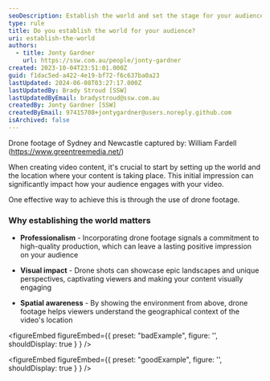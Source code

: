 ```yaml
---
seoDescription: Establish the world and set the stage for your audience by using drone footage to showcase the location and create a lasting impression.
type: rule
title: Do you establish the world for your audience?
uri: establish-the-world
authors:
  - title: Jonty Gardner
    url: https://ssw.com.au/people/jonty-gardner
created: 2023-10-04T23:51:01.000Z
guid: f1dac5ed-a422-4e19-bf72-f6c637ba0a23
lastUpdated: 2024-06-08T03:27:17.000Z
lastUpdatedBy: Brady Stroud [SSW]
lastUpdatedByEmail: bradystroud@ssw.com.au
createdBy: Jonty Gardner [SSW]
createdByEmail: 97415708+jontygardner@users.noreply.github.com
isArchived: false
---
```


<youtubeEmbed url="https://youtu.be/5QibodnvGdk" description="Video: Drone Shots of the SSW Offices - France, Sydney, Newcastle, Melbourne, Brisbane and Hangzhou" />

Drone footage of Sydney and Newcastle captured by:
William Fardell (https://www.greentreemedia.net/)

When creating video content, it's crucial to start by setting up the world and the location where your content is taking place. This initial impression can significantly impact how your audience engages with your video.

One effective way to achieve this is through the use of drone footage.

### Why establishing the world matters

- **Professionalism** - Incorporating drone footage signals a commitment to high-quality production, which can leave a lasting positive impression on your audience

- **Visual impact** - Drone shots can showcase epic landscapes and unique perspectives, captivating viewers and making your content visually engaging

- **Spatial awareness** - By showing the environment from above, drone footage helps viewers understand the geographical context of the video's location

<figureEmbed figureEmbed={{
  preset: "badExample",
  figure: '<youtubeEmbed url="https://youtu.be/7jOJ2QlfGUg" description="Video: No establishing shots. The video starts abruptly without establishing the setting, leaving viewers confused about where the content is taking place" />',
  shouldDisplay: true
} } />


<figureEmbed figureEmbed={{
  preset: "goodExample",
  figure: '<youtubeEmbed url="https://youtu.be/uFLnYo_z6Pw" description="Video: Establishing shots using a drone [0:20 - 0:32](https://youtu.be/uFLnYo_z6Pw?si=dFejnz91fk4VjDXm&t=20). The video begins (after the hook) with stunning drone footage of the scenic location, setting the stage for the content and immersing the audience in the world of the video" />',
  shouldDisplay: true
} } />

